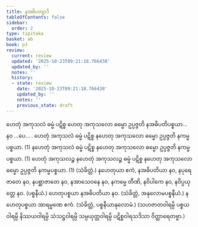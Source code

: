 ```yaml
---
title: နအဓိပတျာဒိ
tableOfContents: false
sidebar:
  order: 2
type: tipitaka
basket: ab
book: p3
review:
  current: review
  updated: '2025-10-23T09:21:18.766438'
  updated_by: ''
  notes: ''
  history:
  - state: review
    date: '2025-10-23T09:21:18.766438'
    updated_by: ''
    notes: ''
    previous_state: draft
---
```



<ReviewStatus review={frontmatter.review} showDetails={true} />

<HypothesisAnnotation frontmatter={frontmatter} />

<DynamicBreadcrumb />

<Division number="32" book="p3" e="ch" v="39" p="201">

<Paragraph number="48" book="p3">
ဟေတုံ အကုသလံ ဓမ္မံ ပဋိစ္စ ဟေတု အကုသလော ဓမ္မော ဥပ္ပဇ္ဇတိ နအဓိပတိပစ္စယာ…  နဝ …ပေ… .
</Paragraph>

<Paragraph number="49" book="p3">
ဟေတုံ အကုသလံ ဓမ္မံ ပဋိစ္စ နဟေတု အကုသလော ဓမ္မော ဥပ္ပဇ္ဇတိ နကမ္မပစ္စယာ. (1)
</Paragraph>

<Paragraph number="50" book="p3">
နဟေတုံ အကုသလံ ဓမ္မံ ပဋိစ္စ နဟေတု အကုသလော ဓမ္မော ဥပ္ပဇ္ဇတိ နကမ္မပစ္စယာ. (1)
</Paragraph>

<Paragraph number="51" book="p3">
ဟေတုံ အကုသလဉ္စ နဟေတုံ အကုသလဉ္စ ဓမ္မံ ပဋိစ္စ နဟေတု အကုသလော ဓမ္မော ဥပ္ပဇ္ဇတိ နကမ္မပစ္စယာ. (1) (သံခိတ္တံ.)
</Paragraph>

</Division>
<Division number="33" book="p3" e="ch" v="39" p="201">

<Paragraph number="52" book="p3">
နဟေတုယာ ဧကံ, နအဓိပတိယာ နဝ, နပုရေဇာတေ နဝ, နပစ္ဆာဇာတေ နဝ, နအာသေဝနေ နဝ, နကမ္မေ တီဏိ, နဝိပါကေ နဝ, နဝိပ္ပယုတ္တေ နဝ. (ပစ္စနီယံ.)
</Paragraph>

<Paragraph number="53" book="p3">
ဟေတုပစ္စယာ နအဓိပတိယာ နဝ. (သံခိတ္တံ, အနုလောမပစ္စနီယံ.)
</Paragraph>

<Paragraph number="54" book="p3">
နဟေတုပစ္စယာ အာရမ္မဏေ ဧကံ. (သံခိတ္တံ, ပစ္စနီယာနုလောမံ.)
</Paragraph>

<Paragraph number="55" book="p3">
(သဟဇာတဝါရမ္ပိ ပစ္စယဝါရမ္ပိ နိဿယဝါရမ္ပိ သံသဋ္ဌဝါရမ္ပိ သမ္ပယုတ္တဝါရမ္ပိ ပဋိစ္စဝါရသဒိသာ ဝိတ္ထာရေတဗ္ဗာ.)
</Paragraph>
</Division>